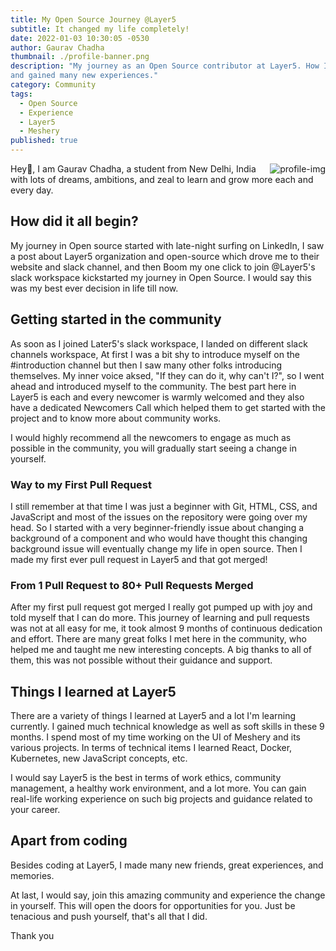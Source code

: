 ```yaml
---
title: My Open Source Journey @Layer5
subtitle: It changed my life completely!
date: 2022-01-03 10:30:05 -0530
author: Gaurav Chadha
thumbnail: ./profile-banner.png
description: "My journey as an Open Source contributor at Layer5. How I started from scratch, got involved in this community
and gained many new experiences."
category: Community
tags:
  - Open Source
  - Experience
  - Layer5
  - Meshery
published: true
---
```



<BlogWrapper>
<img src={Profile} className="profileImg" align="right" alt="profile-img" />
<p>
  Hey👋, I am Gaurav Chadha, a student from New Delhi, India with lots of dreams, ambitions, and zeal to learn and grow more each and every day.
</p>
<h2 id="journey">How did it all begin?</h2>
<p>
My journey in Open source started with late-night surfing on LinkedIn,
I saw a post about Layer5 organization and open-source which drove me to their website and slack channel, and then Boom my one click to join @Layer5's slack workspace kickstarted my journey in Open Source.
I would say this was my best ever decision in life till now.
</p>
<h2 id="firs-pr">Getting started in the community</h2>
<p>
As soon as I joined Later5's slack workspace, I landed on different slack channels workspace, At first I was a bit shy to introduce myself on the #introduction channel but then I saw many other folks introducing themselves. My inner voice aksed, "If they can do it, why can't I?", so I went ahead and introduced myself to the community. 
The best part here in Layer5 is each and every newcomer is warmly welcomed and 
they also have a dedicated  Newcomers Call which helped them to get started with the project and to know more about community works.
</p>
<p>
  I would highly recommend all the newcomers to engage as much as possible in the community, you will gradually start seeing a change in yourself.
</p>

<h3 id="first-pr">Way to my First Pull Request</h3>
<p>
I still remember at that time I was just a beginner with Git, HTML, CSS, and JavaScript and most of the issues on the repository were going over my head. 
So I started with a very beginner-friendly issue about changing a background of a component and who would have thought this changing background issue will eventually change my life in open source. 
Then I made my first ever pull request in Layer5 and that got merged!
</p>
<h3 id="more-prs">From 1 Pull Request to 80+ Pull Requests Merged</h3>
<p>
 After my first pull request got merged I really got pumped up with joy and told myself that I can do more. This journey of learning and pull requests was not at all easy for me, it took almost 9 months of continuous dedication and effort. There are many great folks I met here in the community, who helped me and taught me new interesting concepts. 
 A big thanks to all of them, this was not possible without their guidance and support.
</p>
<h2 id="learnings-at-Layer5">Things I learned at Layer5</h2>
<p>
   There are a variety of things I learned at Layer5 and a lot I'm learning currently. I gained much technical knowledge as well as soft skills in these 9 months. I spend most of my time working on the UI of Meshery and its various projects. 
   In terms of technical items I learned React, Docker, Kubernetes, new JavaScript concepts, etc.
</p>
<p>
  I would say Layer5 is the best in terms of work ethics, community management, a healthy work environment, and a lot more. 
  You can gain real-life working experience on such big projects and guidance related to your career.
</p>
<h2 id="apart-from-coding">Apart from coding</h2>
<p>
  Besides coding at Layer5, I made many new friends, great experiences, and memories.
</p>
<p>
  At last, I would say, join this amazing community and experience the change in yourself. This will open the doors for opportunities for you. Just be tenacious and push yourself, that's all that I did.
</p>
<p>
  Thank you
</p>

</BlogWrapper>
